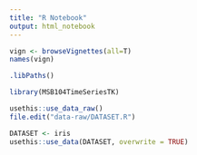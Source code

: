 ```yaml
---
title: "R Notebook"
output: html_notebook
---
```


```r
vign <- browseVignettes(all=T)
names(vign)
```

```r
.libPaths()
```


```r
library(MSB104TimeSeriesTK)
```

```r
usethis::use_data_raw()
file.edit("data-raw/DATASET.R")
```

```r
DATASET <- iris
usethis::use_data(DATASET, overwrite = TRUE)
```


